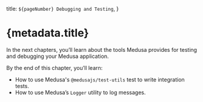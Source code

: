   title: `${pageNumber} Debugging and Testing`,
}

# {metadata.title}

In the next chapters, you’ll learn about the tools Medusa provides for testing and debugging your Medusa application.

By the end of this chapter, you’ll learn:

- How to use Medusa's `@medusajs/test-utils` test to write integration tests.
- How to use Medusa’s `Logger` utility to log messages.
